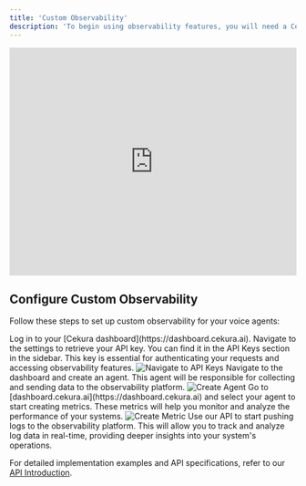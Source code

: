 ---
title: 'Custom Observability'
description: 'To begin using observability features, you will need a Cekura account. If you do not have access, please contact [support@cekura.ai](mailto:support@cekura.ai).'
---

<iframe
  width="100%" 
  height="400px"
  style={{ 
    aspectRatio: '16 / 9',
    border: '1px solid #ccc',
    borderRadius: '8px',
    marginBottom: '20px'
  }}
  src="https://www.tella.tv/video/observing-call-via-vocera-abd6/embed"
  frameborder="0"
  allow="accelerometer; autoplay; clipboard-write; encrypted-media; gyroscope; picture-in-picture"
  allowfullscreen
  title="Beginners Guide to Testing AI Voice Agents"
></iframe>


## Configure Custom Observability

Follow these steps to set up custom observability for your voice agents:

<Steps>
<Step title="Obtain your API key">
Log in to your [Cekura dashboard](https://dashboard.cekura.ai). Navigate to the settings to retrieve your API key. You can find it in the API Keys section in the sidebar. This key is essential for authenticating your requests and accessing observability features.

<img src="/images/cekura/get-cekura-api-key-1.png" alt="Navigate to API Keys" />
</Step>

<Step title="Create an agent">
Navigate to the dashboard and create an agent. This agent will be responsible for collecting and sending data to the observability platform.

<img src="/images/create-agent.png" alt="Create Agent" />
</Step>

<Step title="Define metrics">
Go to [dashboard.cekura.ai](https://dashboard.cekura.ai) and select your agent to start creating metrics. These metrics will help you monitor and analyze the performance of your systems.

<img src="/images/create-metrics-1.png" alt="Create Metric" />
</Step>

<Step title="Start pushing logs">
Use our API to start pushing logs to the observability platform. This will allow you to track and analyze log data in real-time, providing deeper insights into your system's operations.
</Step>
</Steps>

For detailed implementation examples and API specifications, refer to our [API Introduction](/api-reference/observability/post-observabilityv1observe).
